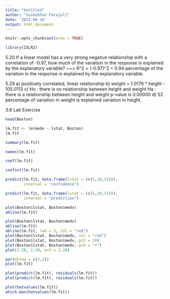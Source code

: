---
title: "Untitled"
author: "Sushobhan Parajuli"
date: '2022-06-10'
output: html_document
---

```{r setup, include=FALSE}
knitr::opts_chunk$set(echo = TRUE)
```
```{r}
library(ISLR2)
```

5.20 If a linear model has a very strong negative relationship with a correlation of -0.97, how much of the variation in the response is explained by
the explanatory variable?
~~> R^2 = (-0.97)^2 = 0.94 percentage of the variation in the response is explained by the explanatory variable.

5.29 
a) positively correlated, linear relationship
b) weight = 1.0176 * height - 105.0113
c) Ho : there is no relationship between height and weight 
   Ha : there is a relationship between height and weight
   p-value is 0.00000
d) 52 percentage of variation in weight is explained variation in height.

3.6 Lab Exercise

```{r}
head(Boston)
```
```{r}
lm.fit <- lm(medv ~ lstat, Boston)
lm.fit
```
```{r}
summary(lm.fit)
```
```{r}
names(lm.fit)
```
```{r}
coef(lm.fit)
```
```{r}
confint(lm.fit)
```
```{r}
predict(lm.fit, data.frame(lstat = (c(5,10,15))),
        interval = "confidence")
```
```{r}
predict(lm.fit, data.frame(lstat = (c(5,10,15))),
        interval = "prediction")
```
```{r}
plot(Boston$lstat, Boston$medv)
abline(lm.fit)
```
```{r}
plot(Boston$lstat, Boston$medv)
abline(lm.fit)
abline(lm.fit, lwd = 3, col = "red")
plot(Boston$lstat, Boston$medv, col = "red")
plot(Boston$lstat, Boston$medv, pch = 20)
plot(Boston$lstat, Boston$medv, pch = "+")
plot(1:20, 1:20, pch = 1:20)
```
```{r}
par(mfrow = c(2,2))
plot(lm.fit)
```
```{r}
plot(predict(lm.fit), residuals(lm.fit))
plot(predict(lm.fit), residuals(lm.fit))
```
```{r}
plot(hatvalues(lm.fit))
which.max(hatvalues(lm.fit))
```